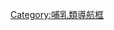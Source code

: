 {{Navbox
| name      = 松鼠科
| state     = {{{state<includeonly>|collapsed</includeonly>}}}
| title     = 現存的[[松鼠科]]（包含[[松鼠亞科]]、[[松鼠族]]）
| bodyclass = hlist
| image     = [[File:Sciurus-vulgaris hernandeangelis stockholm 2008-06-04.jpg|200px]] [[File:Goldmantelziesel.jpg|200px]] [[File:Tamiasciurus douglasii 000.jpg|200px]]

| above = 
* 界：[[動物界]]
* 門：[[脊索動物門]]
* 綱：[[哺乳綱]]
* 目：[[啮齿目]]
* 亞目：[[松鼠形亚目]]

| group1 = [[倭松鼠|倭松鼠屬]]<br>（Microsciurus）
| list1  = 
* {{le|中美倭松鼠|Central American dwarf squirrel|中美倭松鼠（Microsciurus alfari）}}
* {{le|西方倭松鼠|Western dwarf squirrel|西方倭松鼠（Microsciurus mimulus）}}
* {{le|黃腹倭松鼠|Amazon dwarf squirrel|黃腹倭松鼠（Microsciurus flaviventer）}}
* {{le|聖塔倭松鼠|Santander dwarf squirrel|聖塔倭松鼠（Microsciurus santanderensis）}}

| group2 = [[溪松鼠|溪松鼠屬]]<br>（Rheithrosciurus）
| list2  = 
* [[溪松鼠|溪松鼠（Rheithrosciurus macrotis）]]

| group3 = [[松鼠屬]]<br>（Sciurus）
| list3  = {{Navbox|subgroup
 | group1    = Tenes亞屬
 | list1     = 
* [[中東松鼠|中東松鼠（Sciurus anomalus）]]

 | group2    = Sciurus亞屬
 | list2     = 
* [[歐亞紅松鼠|歐亞紅松鼠（Sciurus vulgaris）]]
* {{le|卡拉布里亞黑松鼠|Calabrian black squirrel|卡拉布里亞黑松鼠（Sciurus meridionalis）}}
* [[日本松鼠|日本松鼠（Sciurus lis）]]
* [[灰松鼠|東美松鼠（Sciurus carolinensis）]]
* {{le|金腹松鼠|Mexican gray squirrel|金腹松鼠（Sciurus aureogaster）}}
* {{le|灰尾松鼠|Collie's squirrel|灰尾松鼠（Sciurus colliaei）}}
* {{le|尤卡坦松鼠|Yucatan squirrel|尤卡坦松鼠（Sciurus yucatanensis）}}
* [[雜色松鼠|雜色松鼠（Sciurus variegatoides）]]
* [[達氏松鼠|達氏松鼠（Sciurus deppei）]]
* [[狐松鼠|狐松鼠（Sciurus niger）]]
* {{le|大眼松鼠|Peters's squirrel|大眼松鼠（Sciurus oculatus）}}
* {{le|亞氏松鼠|Allen's squirrel|亞氏松鼠（Sciurus alleni）}}
* {{le|纳亚里特松鼠|Mexican fox squirrel|纳亚里特松鼠（Sciurus nayaritensis）}}
* {{le|亞利桑那灰松鼠|Arizona gray squirrel|亞利桑那灰松鼠（Sciurus arizonensis）}}

 | group3    = Hesperosciurus亞屬
 | list3     = 
* {{le|西美松鼠|Western gray squirrel|西美松鼠（Sciurus griseus）}}

 | group4    = Otosciurus亞屬
 | list4    = 
* [[纓耳松鼠|纓耳松鼠（Sciurus aberti）]]

 | group5    = Guerlinguetus亞屬
 | list5    = 
* {{le|格拉納達松鼠|Red-tailed squirrel|格拉納達松鼠（Sciurus granatensis）}}
* {{le|李奇蒙松鼠|Richmond's squirrel|李奇蒙松鼠（Sciurus richmondi）}}
* {{le|夏眠松鼠|Brazilian squirrel|夏眠松鼠（Sciurus aestuans）}}
* {{le|黄喉松鼠|Yellow-throated squirrel|黄喉松鼠（Sciurus gilvigularis）}}
* {{le|火毛松鼠|Bolivian squirrel|火毛松鼠（Sciurus ignitus）}}
* {{le|英格拉姆松鼠|Sciurus ingrami|英格拉姆松鼠（Sciurus ingrami）}}
* {{le|安第斯松鼠|Andean squirrel|安第斯松鼠（Sciurus pucheranii）}}
* {{le|麥桔松鼠|Guayaquil squirrel|麥桔松鼠（Sciurus stramineus）}}
* {{le|散氏松鼠|Sanborn's squirrel|散氏松鼠（Sciurus sanborni）}}
* [[South Yungas red squirrel|南央葛斯松鼠（Sciurus argentinius）]]

 | group6    = Hadrosciurus亞屬
 | list6    = 
* {{le|火焰松鼠|Fiery squirrel|火焰松鼠（Sciurus flammifer）}}
* {{le|胡宁红松鼠|Junín red squirrel|胡宁红松鼠（Sciurus pyrrhinus）}}

 | group7    = Urosciurus亞屬
 | list7    = 
* {{le|火腹松鼠|Northern Amazon red squirrel|火腹松鼠（Sciurus igniventris）}}
* {{le|南部亞馬遜紅松鼠|Southern Amazon red squirrel|南部亞馬遜紅松鼠（Sciurus spadiceus）}}
}}
| group4 = [[山松鼠|山松鼠属]]<br>（Syntheosciurus）
| list4  = 
* [[山松鼠|山松鼠（Syntheosciurus brochus）]]

| group5 = [[美洲紅松鼠屬]]<br>（Tamiasciurus）
| list5  = 
* {{le|道格拉斯松鼠|Douglas squirrel|道格拉斯松鼠（Tamiasciurus douglasii）}}
* [[北美紅松鼠|北美紅松鼠（Tamiasciurus hudsonicus）]]
* {{le|默恩斯松鼠|Mearns's squirrel|默恩斯松鼠（Tamiasciurus mearnsi）}}

| below = '''[[:Category:松鼠科|分類]]'''
}}<noinclude>
{{collapsible option}}

[[Category:哺乳類導航框]]
</noinclude>